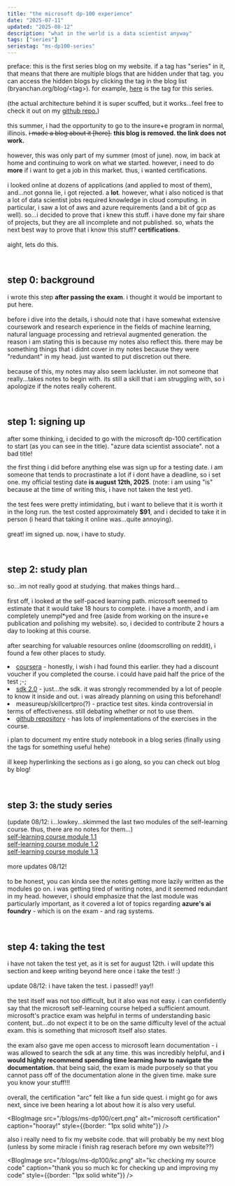 ```yaml
---
title: "the microsoft dp-100 experience"
date: "2025-07-11"
updated: "2025-08-12"
description: "what in the world is a data scientist anyway"
tags: ["series"]
seriestag: "ms-dp100-series"
---
```


preface: this is the first series blog on my website. if a tag has "series" in it,
that means that there are multiple blogs that are hidden under that tag.
you can access the hidden blogs by clicking the tag in the blog list (bryanchan.org/blog/\<tag\>).
for example, [here](/blog/tag/ms-dp100-series) is the tag for this series. \
\
(the actual architecture behind it is super scuffed, but it works...feel free to check it out on my <a href="https://github.com/brrryry/personal-website" target="_blank">github repo.</a>) \
\
this summer, i had the opportunity to go to the insure+e program in normal, illinois.
<s>i made a blog about it [here].</s> **this blog is removed. the link does not work.** \
\
however, this was only part of my summer (most of june). now, im back at home
and continuing to work on what we started. however, i need to do **more** if 
i want to get a job in this market. thus, i wanted certifications. \
\
i looked online at dozens of applications (and applied to most of them),
and...not gonna lie, i got rejected. a **lot**. however, what i also noticed is that
a lot of data scientist jobs required knowledge in cloud computing. in particular,
i saw a lot of aws and azure requirements (and a bit of gcp as well). 
so...i decided to prove that i knew this stuff. i have done my fair share of projects,
but they are all incomplete and not published. so, whats the next best way 
to prove that i know this stuff? **certifications**. \
\
aight, lets do this.

<br />

## step 0: background
i wrote this step **after passing the exam**. i thought it would be important to put here. \
\
before i dive into the details, i should note that i have somewhat extensive coursework and research experience in
the fields of machine learning, natural language processing and retrieval augmented generation. the reason i am stating this is because
my notes also reflect this. there may be something things that i didnt cover in my notes because they were "redundant" in my head.
just wanted to put discretion out there. \
\
because of this, my notes may also seem lackluster. im not someone that really...takes notes to begin with.
its still a skill that i am struggling with, so i apologize if the notes really coherent.

<br />

## step 1: signing up <span id="step-1"/>
after some thinking, i decided to go with the microsoft dp-100 certification to start (as you can see in the title).
"azure data scientist associate". not a bad title! 

<BlogImage
src="/blogs/ms-dp100/logo.png"
alt="microsoft dp-100 description"
caption="wow, it even has a fancy logo on it or something"
source="https://learn.microsoft.com/en-us/credentials/certifications/azure-data-scientist/?practice-assessment-type=certification"
/>

the first thing i did before anything else was sign up for a testing date.
i am someone that tends to procrastinate a lot if i dont have a deadline, so i set one.
my official testing date **is august 12th, 2025**. (note: i am using "is" because
at the time of writing this, i have not taken the test yet). \
\
the test fees were pretty intimidating, but i want to believe that it is
worth it in the long run. the test costed approximately **$91**, and i 
decided to take it in person (i heard that taking it online was...quite annoying). \
\
great! im signed up. now, i have to study.

<br />

## step 2: study plan
so...im not really good at studying. that makes things hard... \
\
first off, i looked at the self-paced learning path.
microsoft seemed to estimate that it would take 18 hours to complete.
i have a month, and i am completely unempl\*yed and free (aside from working on 
the insure+e publication and polishing my website).
so, i decided to contribute 2 hours a day to looking at this course. \
\
after searching for valuable resources online (doomscrolling on reddit),
i found a few other places to study.

<BlogList>
<li><a href="https://www.coursera.org/professional-certificates/azure-data-scientist/paidmedia?utm_medium=sem&utm_source=gg&utm_campaign=b2c_namer_azure-data-scientist_microsoft_ftcof_professional-certificates_px_dr_bau_gg_sem_pr-bd_us-ca_en_m_hyb_23-11_x&campaignid=20744124176&adgroupid=158298290067&device=c&keyword=microsoft%20data%20science%20certification&matchtype=b&network=g&devicemodel=&creativeid=679614698819&assetgroupid=&targetid=kwd-429257814677&extensionid=&placement=&gad_source=1&gad_campaignid=20744124176&gclid=CjwKCAjw7MLDBhAuEiwAIeXGIYfQmRtxUsJ3WowQoM4C_ZbzTp7XECkB4Bi5peCJYZJur7Rg61mNhhoCLD8QAvD_BwE" target="_blank">coursera</a> - honestly, i wish i had found this earlier. they had a discount voucher
if you completed the course. i could have paid half the price of the test ;-;</li>
<li><a href="https://learn.microsoft.com/en-us/azure/machine-learning/concept-v2?view=azureml-api-2" target="_blank">sdk 2.0</a> - just...the sdk. it was strongly recommended by a lot of people
to know it inside and out. i was already planning on using this beforehand!</li>
<li>measureup/skillcertpro(?) - practice test sites. kinda controversial in terms 
of effectiveness. still debating whether or not to use them.</li>
<li><a href="https://github.com/aislanmano/mslearn-dp100/tree/main" target="_blank">github repository</a> - has lots of implementations of the exercises in the course.</li>
</BlogList>

i plan to document my entire study notebook in a blog series (finally using the tags for something useful hehe) \
\
ill keep hyperlinking the sections as i go along, so you can check out blog by blog!

<br />

## step 3: the study series
(update 08/12: i...lowkey...skimmed the last two modules of the self-learning course. thus, there are no notes for them...) \
[self-learning course module 1.1](/blog/ms-dp100-slc1) \
[self-learning course module 1.2](/blog/ms-dp100-slc2) \
[self-learning course module 1.3](/blog/ms-dp100-slc3) \
\
more updates 08/12! \
\
to be honest, you can kinda see the notes getting more lazily written as the modules go on.
i was getting tired of writing notes, and it seemed redundant in my head. however, i should emphasize that
the last module was particularly important, as it covered a lot of topics regarding **azure's ai foundry** - which is on the exam - and rag systems.

<br />

## step 4: taking the test <span id="actual-test"/>
i have not taken the test yet, as it is set for august 12th. i will update this section
and keep writing beyond here once i take the test! :) \
\
update 08/12: i have taken the test. i passed!! yay!! \
\
the test itself was not too difficult, but it also was not easy.
i can confidently say that the microsoft self-learning course helped a sufficient amount.
microsoft's practice exam was helpful in terms of understanding basic content, but...do not expect 
it to be on the same difficulty level of the actual exam. this is something that microsoft itself also states. \
\
the exam also gave me open access to microsoft learn documentation - i was allowed to search the sdk at any time.
this was incredibly helpful, and **i would highly recommend spending time learning how to navigate the documentation.**
that being said, the exam is made purposely so that you cannot pass off of the documentation alone in the given time. make sure
you know your stuff!!! \
\
overall, the certification "arc" felt like a fun side quest. i might go for aws next, since ive been hearing
a lot about how it is also very useful.

<BlogImage
src="/blogs/ms-dp100/cert.png"
alt="microsoft certification"
caption="hooray!"
style={{border: "1px solid white"}}
/>


also i really need to fix my website code. that will probably be my next blog
(unless by some miracle i finish rag reserach before my own website??)

<BlogImage
src="/blogs/ms-dp100/kc.png"
alt="kc checking my source code"
caption="thank you so much kc for checking up and improving my code"
style={{border: "1px solid white"}}
/>

